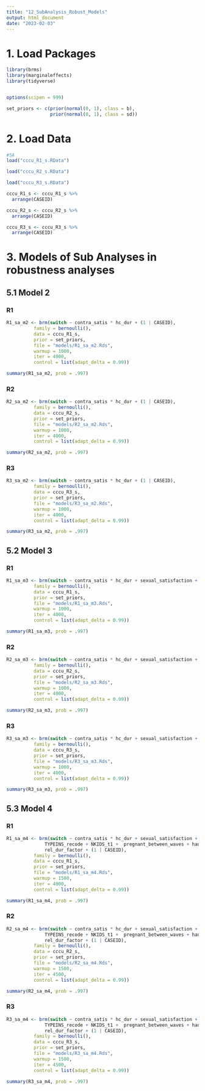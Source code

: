 ```yaml
---
title: "12_SubAnalysis_Robust_Models"
output: html_document
date: "2023-02-03"
---
```

# 1. Load Packages
```r
library(brms)
library(marginaleffects)
library(tidyverse)


options(scipen = 999)

set_priors <- c(prior(normal(0, 1), class = b),
                prior(normal(0, 1), class = sd))
```

# 2. Load Data
```r
#SA
load("cccu_R1_s.RData")

load("cccu_R2_s.RData")

load("cccu_R3_s.RData")

```


```r

cccu_R1_s <- cccu_R1_s %>%
  arrange(CASEID)

cccu_R2_s <- cccu_R2_s %>%
  arrange(CASEID)

cccu_R3_s <- cccu_R3_s %>%
  arrange(CASEID)
```




# 3. Models of Sub Analyses in robustness analyses

## 5.1 Model 2
### R1
```r
R1_sa_m2 <- brm(switch ~ contra_satis * hc_dur + (1 | CASEID),
          family = bernoulli(),
          data = cccu_R1_s,
          prior = set_priors,
          file = "models/R1_sa_m2.Rds",
          warmup = 1000,
          iter = 4000,
          control = list(adapt_delta = 0.99))

summary(R1_sa_m2, prob = .997)
```

### R2
```r
R2_sa_m2 <- brm(switch ~ contra_satis * hc_dur + (1 | CASEID),
          family = bernoulli(),
          data = cccu_R2_s,
          prior = set_priors,
          file = "models/R2_sa_m2.Rds",
          warmup = 1000,
          iter = 4000,
          control = list(adapt_delta = 0.99))

summary(R2_sa_m2, prob = .997)
```

### R3
```r
R3_sa_m2 <- brm(switch ~ contra_satis * hc_dur + (1 | CASEID),
          family = bernoulli(),
          data = cccu_R3_s,
          prior = set_priors,
          file = "models/R3_sa_m2.Rds",
          warmup = 1000,
          iter = 4000,
          control = list(adapt_delta = 0.99))

summary(R3_sa_m2, prob = .997)
```


## 5.2 Model 3
### R1
```r
R1_sa_m3 <- brm(switch ~ contra_satis * hc_dur + sexual_satisfaction +  sex_freq +(1 | CASEID),
          family = bernoulli(),
          data = cccu_R1_s,
          prior = set_priors,
          file = "models/R1_sa_m3.Rds",
          warmup = 1000,
          iter = 4000,
          control = list(adapt_delta = 0.99))

summary(R1_sa_m3, prob = .997)
```

### R2
```r
R2_sa_m3 <- brm(switch ~ contra_satis * hc_dur + sexual_satisfaction +  sex_freq +(1 | CASEID),
          family = bernoulli(),
          data = cccu_R2_s,
          prior = set_priors,
          file = "models/R2_sa_m3.Rds",
          warmup = 1000,
          iter = 4000,
          control = list(adapt_delta = 0.99))

summary(R2_sa_m3, prob = .997)
```

### R3
```r
R3_sa_m3 <- brm(switch ~ contra_satis * hc_dur + sexual_satisfaction +  sex_freq +(1 | CASEID),
          family = bernoulli(),
          data = cccu_R3_s,
          prior = set_priors,
          file = "models/R3_sa_m3.Rds",
          warmup = 1000,
          iter = 4000,
          control = list(adapt_delta = 0.99))

summary(R3_sa_m3, prob = .997)
```


## 5.3 Model 4
### R1
```r

R1_sa_m4 <- brm(switch ~ contra_satis * hc_dur + sexual_satisfaction +  sex_freq + AGE + DEGREE_recode + POVRATE + HLTHPROB_recode + MEDPROB_recode + GAPINS_recode +
              TYPEINS_recode + NKIDS_t1 +  pregnant_between_waves + had_baby_between_waves+ Avoid_r + FEELPG_recode +
              rel_dur_factor + (1 | CASEID),
          family = bernoulli(),
          data = cccu_R1_s,
          prior = set_priors,
          file = "models/R1_sa_m4.Rds",
          warmup = 1500,
          iter = 4000,
          control = list(adapt_delta = 0.99))

summary(R1_sa_m4, prob = .997)
```

### R2
```r
R2_sa_m4 <- brm(switch ~ contra_satis * hc_dur + sexual_satisfaction +  sex_freq + AGE + DEGREE_recode + POVRATE + HLTHPROB_recode + MEDPROB_recode + GAPINS_recode +
              TYPEINS_recode + NKIDS_t1 +  pregnant_between_waves + had_baby_between_waves+ Avoid_r + FEELPG_recode +
              rel_dur_factor + (1 | CASEID),
          family = bernoulli(),
          data = cccu_R2_s,
          prior = set_priors,
          file = "models/R2_sa_m4.Rds",
          warmup = 1500,
          iter = 4500,
          control = list(adapt_delta = 0.99))

summary(R2_sa_m4, prob = .997)
```

### R3
```r
R3_sa_m4 <- brm(switch ~ contra_satis * hc_dur + sexual_satisfaction +  sex_freq + AGE + DEGREE_recode + POVRATE + HLTHPROB_recode + MEDPROB_recode + GAPINS_recode +
              TYPEINS_recode + NKIDS_t1 +  pregnant_between_waves + had_baby_between_waves+ Avoid_r + FEELPG_recode +
              rel_dur_factor + (1 | CASEID),
          family = bernoulli(),
          data = cccu_R3_s,
          prior = set_priors,
          file = "models/R3_sa_m4.Rds",
          warmup = 1500,
          iter = 4500,
          control = list(adapt_delta = 0.99))

summary(R3_sa_m4, prob = .997)
```
